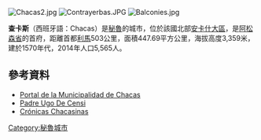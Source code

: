 [[Image:Chacas2.jpg|thumb]]
[[Image:Contrayerbas.JPG|thumb]]
[[Image:Balconies.jpg|thumb]]

'''查卡斯'''（西班牙語：Chacas）是[[秘魯|秘魯]]的城市，位於該國北部[[安卡什大區|安卡什大區]]，是[[阿松森省|阿松森省]]的首府，距離首都[[利馬|利馬]]503公里，面積447.69平方公里，海拔高度3,359米，建於1570年代，2014年人口5,565人。

==參考資料==
{{Commonscat|Chacas}}
* [https://web.archive.org/web/20100108103258/http://www.munichacas.gob.pe/ Portal de la Municipalidad de Chacas]
* [https://web.archive.org/web/20090105171556/http://www.rifugi-omg.org/es/padre_ugo.html Padre Ugo De Censi]
* [http://elcajero.hazblog.com/%20 Crónicas Chacasinas]{{dead link|date=2018年1月 |bot=InternetArchiveBot |fix-attempted=yes }}

{{coord|9|15|S|77|22|W|region:PE_type:city(1908)_source:kolossus-ltwiki|display=title}}

{{Peru-geo-stub}}
[[Category:秘魯城市|Category:秘魯城市]]